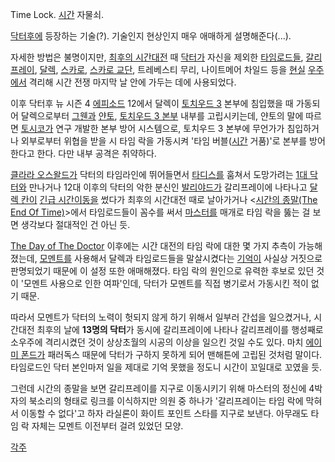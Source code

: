 Time Lock. [[시간]] 자물쇠.

[[닥터후]]에 등장하는 기술(?). 기술인지 현상인지 매우 애매하게 설명해준다(...).

자세한 방법은 불명이지만, [[시간 전쟁|최후의 시간대전]] 때 [[닥터(닥터후)|닥터]]가 자신을 제외한 [[타임로드]]들, [[갈리프레이]], [[달렉]], [[스카로]], [[스카로 교단]], 트레베스티 무리, 나이트메어 차일드 등을 [[현실]] [[우주]]에서 격리해 시간 전쟁 마지막 날 안에 가두는 데에 사용되었다.

이후 닥터후 뉴 시즌 4 [[에피소드]] 12에서 달렉이 [[토치우드 3]] 본부에 침입했을 때 가동되어 달렉으로부터 [[그웬 쿠퍼|그웬]]과 [[얀토 존스|얀토]], [[토치우드 3 본부]] 내부를 고립시키는데, 얀토의 말에 따르면 [[토시코 사토|토시코]]가 연구 개발한 본부 방어 시스템으로, 토치우드 3 본부에 무언가가 침입하거나 외부로부터 위협을 받을 시 타임 락을 가동시켜 '타임 버블([[시간]] 거품)'로 본부를 방어한다고 한다. 다만 내부 공격은 취약하다.

[[클라라 오스왈드]]가 닥터의 타임라인에 뛰어들면서 [[타디스]]를 훔쳐서 도망가려는 [[1대 닥터]]와 만나거나 12대 이후의 닥터의 악한 분신인 [[발리야드]]가 갈리프레이에 나타나고 [[달렉 칸]]이 [[긴급 시간이동]]을 썼다가 최후의 시간대전 때로 날아가거나 <[[The End of Time|시간의 종말(The End Of Time)]]>에서 타임로드들이 꼼수를 써서 [[마스터(닥터후)|마스터]]를 매개로 타임 락을 뚫는 걸 보면 생각보다 절대적인 건 아닌 듯.

[[The Day of The Doctor]] 이후에는 시간 대전의 타임 락에 대한 몇 가지 추측이 가능해졌는데, [[모멘트(닥터후)|모멘트]]를 사용해서 달렉과 타임로드들을 말살시켰다는 [[기억]]이 사실상 거짓으로 판명되었기 때문에 이 설정 또한 애매해졌다. 타임 락의 원인으로 유력한 후보로 있던 것이 '모멘트 사용으로 인한 여파'인데, 닥터가 모멘트를 직접 병기로서 가동시킨 적이 없기 때문.

따라서 모멘트가 닥터의 노력이 헛되지 않게 하기 위해서 일부러 간섭을 일으켰거나, 시간대전 최후의 날에 '''13명의 닥터'''가 동시에 갈리프레이에 나타나 갈리프레이를 행성째로 소우주에 격리시켰던 것이 상상초월의 시공의 이상을 일으킨 것일 수도 있다. 마치 [[에이미 폰드]]가 패러독스 때문에 닥터가 구하지 못하게 되어 맨해튼에 고립된 것처럼 말이다. 타임로드인 닥터 본인마저 일을 제대로 기억 못했을 정도니 시간이 꼬일대로 꼬였을 듯.

그런데 시간의 종말을 보면 갈리프레이를 지구로 이동시키기 위해 마스터의 정신에 4박자의 북소리의 형태로 링크를 이식하지만 의원 중 하나가 '갈리프레이는 타임 락에 막혀서 이동할 수 없다'고 하자 라실론이 화이트 포인트 스타를 지구로 보낸다. 아무래도 타임 락 자체는 모멘트 이전부터 걸려 있었던 모양.

[[각주]]
